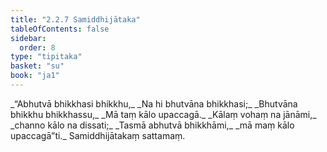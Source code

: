 ```yaml
---
title: "2.2.7 Samiddhijātaka"
tableOfContents: false
sidebar:
  order: 8
type: "tipitaka"
basket: "su"
book: "ja1"
---
```



<DynamicBreadcrumb />

<Division number="33" book="ja1" bookNo="22" page="190">

<Paragraph number="392" type="verses" book="ja1">
_“Abhutvā bhikkhasi bhikkhu,_  
_Na hi bhutvāna bhikkhasi;_  
_Bhutvāna bhikkhu bhikkhassu,_  
_Mā taṃ kālo upaccagā._  

</Paragraph>

</Division>
<Division number="34" book="ja1" bookNo="22" page="190">

<Paragraph number="393" type="verses" book="ja1">
_Kālaṃ vohaṃ na jānāmi,_  
_channo kālo na dissati;_  
_Tasmā abhutvā bhikkhāmi,_  
_mā maṃ kālo upaccagā”ti._  


</Paragraph>
</Division>

<Paragraph number="394" type="center" book="ja1">
Samiddhijātakaṃ sattamaṃ.
</Paragraph>